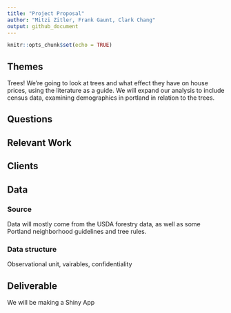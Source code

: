 ```yaml
---
title: "Project Proposal"
author: "Mitzi Zitler, Frank Gaunt, Clark Chang"
output: github_document
---
```


```r
knitr::opts_chunk$set(echo = TRUE)
```


## Themes
Trees! We're going to look at trees and what effect they have on house prices, using the literature as a guide. We will expand our analysis to include census data, examining demographics in portland in relation to the trees.

## Questions

## Relevant Work

## Clients

## Data

### Source
Data will mostly come from the USDA forestry data, as well as some Portland neighborhood guidelines and tree rules.

### Data structure

Observational unit, vairables, confidentiality


## Deliverable
We will be making a Shiny App